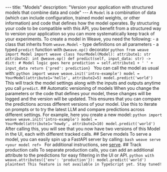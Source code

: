 --- title: "Models" description: "Version your application with structured models that combine data and code" --- A `Model` is a combination of data (which can include configuration, trained model weights, or other information) and code that defines how the model operates. By structuring your code to be compatible with this API, you benefit from a structured way to version your application so you can more systematically keep track of your experiments. <Tabs> <Tab title="Python"> To create a model in Weave, you need the following: - a class that inherits from `weave.Model` - type definitions on all parameters - a typed `predict` function with `@weave.op()` decorator ```python from weave import Model import weave class YourModel(Model): attribute1: str attribute2: int @weave.op() def predict(self, input_data: str) -> dict: # Model logic goes here prediction = self.attribute1 + ' ' + input_data return {'pred': prediction} ``` You can call the model as usual with: ```python import weave weave.init('intro-example') model = YourModel(attribute1='hello', attribute2=5) model.predict('world') ``` This will track the model settings along with the inputs and outputs anytime you call `predict`. ## Automatic versioning of models When you change the parameters or the code that defines your model, these changes will be logged and the version will be updated. This ensures that you can compare the predictions across different versions of your model. Use this to iterate on prompts or to try the latest LLM and compare predictions across different settings. For example, here you create a new model: ```python import weave weave.init('intro-example') model = YourModel(attribute1='howdy', attribute2=10) model.predict('world') ``` After calling this, you will see that you now have two versions of this Model in the UI, each with different tracked calls. ## Serve models To serve a model, you can easily spin up a FastAPI server by calling: ```bash weave serve <your model ref> ``` For additional instructions, see [serve](/guides/tools/serve). ## Track production calls To separate production calls, you can add an additional attribute to the predictions for easy filtering in the UI or API. ```python with weave.attributes({'env': 'production'}): model.predict('world') ``` </Tab> <Tab title="TypeScript"> ```plaintext This feature is not available in TypeScript yet. Stay tuned! ``` </Tab> </Tabs>